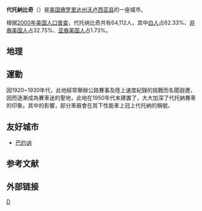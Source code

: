 {{noteTA
|T=zh-cn:代托纳比奇; zh-hk:代托納比奇; zh-tw:代托納比奇;
|1=zh-cn:代托纳比奇; zh-hk:代托納比奇; zh-tw:代托納比奇;
}}
{{Infobox Settlement
| name = 代托納比奇<br/>Daytona Beach
| image_skyline = DaytonaBeach_Collage.jpg
| imagesize = 250px
| image_caption = 
| image_flag = 
| image_shield = 
| pushpin_map = USA Florida
| pushpin_label_position = bottom
| subdivision_type = 国家
| subdivision_name = {{USA}}
| subdivision_type1 = [[美国行政区划|州]]
| subdivision_name1 = [[佛罗里达州|佛罗里达州]]
| subdivision_type2 = [[佛罗里达州各县列表|县]]
| subdivision_name2 = [[沃卢西亚县_(佛罗里达州)|沃卢西亚县]]
| elevation_m = 4
| elevation_ft = 
| area_total_km2 = 168.2
| population_as_of = 2000年
| population_total = 64112
| population_density_km2 = auto
| timezone = [[EST|EST]]
| utc_offset = -5
| timezone_DST = [[EDT|EDT]]
| utc_offset_DST = -4
| latd = 29
| latm = 12
| lats = 26
| latNS = N
| longd = 81
| longm = 02
| longs = 16
| longEW = W
| website =  
}}
'''代托納比奇'''（{{lang-en|Daytona Beach}}）是[[美国|美国]][[佛罗里达州|佛罗里达州]][[沃卢西亚县_(佛罗里达州)|沃卢西亚县]]的一座城市。

根据[[2000年美国人口普查|2000年美国人口普查]]，代托纳比奇共有64,112人，其中[[白人|白人]]占62.33%、[[非裔美国人|非裔美国人]]占32.75%、[[亚裔美国人|亚裔美国人]]占1.73%。

== 地理 ==
{{Weather box|width=auto
|location = 佛罗里达州{{link-en|戴通纳海滩国际机场|Daytona Beach International Airport}}（1991–2020年正常值，1923年至今极端数据）
|metric first = Y
|single line = Y
|collapsed = Y
| Jan high F = 69.0
| Feb high F = 71.7
| Mar high F = 75.5
| Apr high F = 80.2
| May high F = 85.0
| Jun high F = 88.6
| Jul high F = 90.2
| Aug high F = 89.8
| Sep high F = 87.3
| Oct high F = 82.2
| Nov high F = 76.1
| Dec high F = 71.5
| Jan low F = 48.5
| Feb low F = 51.1
| Mar low F = 54.8
| Apr low F = 60.1
| May low F = 66.2
| Jun low F = 71.8
| Jul low F = 73.5
| Aug low F = 74.1
| Sep low F = 72.9
| Oct low F = 66.7
| Nov low F = 57.9
| Dec low F = 52.1
<!--
“1. Location »”里选本站
“2. Product »”里选“Monthly summarized data”
“3. Options »”第一选项“Year range：”里填1991-2020，再选“Max temp”或者“Min temp”的默认后，再将结果贴入表格
-->
| Jan avg record high F = 82.0
| Feb avg record high F = 83.9
| Mar avg record high F = 87.3
| Apr avg record high F = 89.7
| May avg record high F = 93.8
| Jun avg record high F = 95.0
| Jul avg record high F = 95.4
| Aug avg record high F = 95.3
| Sep avg record high F = 92.7
| Oct avg record high F = 89.5
| Nov avg record high F = 85.2
| Dec avg record high F = 82.5
|year avg record high F = 96.9
| Jan avg record low F = 31.4
| Feb avg record low F = 34.6
| Mar avg record low F = 38.9
| Apr avg record low F = 46.4
| May avg record low F = 55.7
| Jun avg record low F = 66.3
| Jul avg record low F = 70.0
| Aug avg record low F = 70.4
| Sep avg record low F = 66.7
| Oct avg record low F = 52.0
| Nov avg record low F = 42.2
| Dec avg record low F = 35.7
|year avg record low F = 29.7
| Jan record high F = 87
| Feb record high F = 89
| Mar record high F = 92
| Apr record high F = 96
| May record high F =100
| Jun record high F =102
| Jul record high F =102
| Aug record high F =101
| Sep record high F = 99
| Oct record high F = 95
| Nov record high F = 90
| Dec record high F = 88

| Jan record low F = 15
| Feb record low F = 24
| Mar record low F = 26
| Apr record low F = 32
| May record low F = 40
| Jun record low F = 52
| Jul record low F = 60
| Aug record low F = 63
| Sep record low F = 52
| Oct record low F = 39
| Nov record low F = 25
| Dec record low F = 19
|precipitation colour = green
| Jan precipitation inch = 2.73
| Feb precipitation inch = 2.34
| Mar precipitation inch = 3.63
| Apr precipitation inch = 2.23
| May precipitation inch = 3.69
| Jun precipitation inch = 6.94
| Jul precipitation inch = 6.01
| Aug precipitation inch = 6.58
| Sep precipitation inch = 7.15
| Oct precipitation inch = 4.85
| Nov precipitation inch = 2.76
| Dec precipitation inch = 2.34
|year precipitation inch =
|unit precipitation days = 0.01 in
|Jan precipitation days =  8.0
|Feb precipitation days =  6.7
|Mar precipitation days =  7.6
|Apr precipitation days =  6.3
|May precipitation days =  7.4
|Jun precipitation days = 14.7
|Jul precipitation days = 13.7
|Aug precipitation days = 14.8
|Sep precipitation days = 14.5
|Oct precipitation days = 10.8
|Nov precipitation days =  7.2
|Dec precipitation days =  7.6
|year precipitation days=
|Jan humidity = 77
|Feb humidity = 74
|Mar humidity = 73
|Apr humidity = 71
|May humidity = 73
|Jun humidity = 78
|Jul humidity = 79
|Aug humidity = 81
|Sep humidity = 81
|Oct humidity = 77
|Nov humidity = 78
|Dec humidity = 78
|source 1 = NOAA（1981–2010年相对湿度）<ref name="1991-2020 normals">{{cite web |format=csv |url=https://www.ncei.noaa.gov/access/services/data/v1?dataset=normals-monthly-1991-2020&startDate=0001-01-01&endDate=9996-12-31&stations=USW00012834&format=csv |publisher=National Oceanic and Atmospheric Administration |title=Station: DAYTONA BEACH INTL AP, FL US USW00012834 |access-date=2022-02-16 |language=en |dead-url=no |archive-date=2022-02-16 |archive-url=https://web.archive.org/web/20220216002212/https://www.ncei.noaa.gov/access/services/data/v1?dataset=normals-monthly-1991-2020&startDate=0001-01-01&endDate=9996-12-31&stations=USW00012834&format=csv }}</ref><ref name = "NWS Melbourne, FL">{{cite web |url = https://www.weather.gov/wrh/climate?wfo=mlb |title = NowData – NOAA Online Weather Data |publisher = [[National_Oceanic_and_Atmospheric_Administration|National Oceanic and Atmospheric Administration]] |accessdate = 2022-02-16 |language = en |dead-url = no |archive-date = 2022-02-16 |archive-url = https://web.archive.org/web/20220216002213/https://www.weather.gov/wrh/climate?wfo=mlb }}</ref><ref name="RH">{{cite web |url = https://www1.ncdc.noaa.gov/pub/data/lcd/annual/2018/01201813DAB.pdf |title = Local Climatological Data Annual Summary with Comparative Data for DAYTONA BEACH, FLORIDA (KDAB) |publisher = National Oceanic and Atmospheric Administration |access-date = 2022-06-11 |page = 3 |archive-date = 2022-06-11 |archive-url = https://web.archive.org/web/20220611023310/https://www1.ncdc.noaa.gov/pub/data/lcd/annual/2018/01201813DAB.pdf }}</ref>
}}

== 運動 ==
因1920~1930年代，此地經常舉辦公路賽事及陸上速度紀錄的挑戰而名聞遐邇，因而逐漸成為賽車迷的聖地，此地在1950年代末建置了{{le|代托納國際賽道|Daytona International Speedway}}，大大加深了代托納賽車的印象。其中的影響，部分車廠會在其下性能車上冠上代托納的稱號。

== 友好城市 ==
* {{FRA}}[[巴约讷|巴约讷]]

== 参考文献 ==
{{reflist}}

== 外部链接 ==
{{福祿喜雅縣 (佛羅里達州)}}
{{Authority control}}
{{Florida-stub}}

[[Category:佛罗里达州城市|D]]